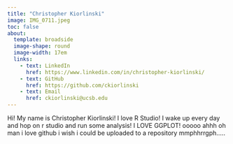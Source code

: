 ```yaml
---
title: "Christopher Kiorlinski"
image: IMG_0711.jpeg
toc: false
about: 
  template: broadside
  image-shape: round
  image-width: 17em
  links:
    - text: LinkedIn
      href: https://www.linkedin.com/in/christopher-kiorlinski/
    - text: GitHub
      href: https://github.com/ckiorlinski
    - text: Email
      href: ckiorlinski@ucsb.edu
---
```


Hi! My name is Christopher Kiorlinski! I love R Studio! I wake up every day and hop on r studio and run some analysis! I LOVE GGPLOT! ooooo ahhh oh man i love github i wish i could be uploaded to a repository mmphhrrgph.....
